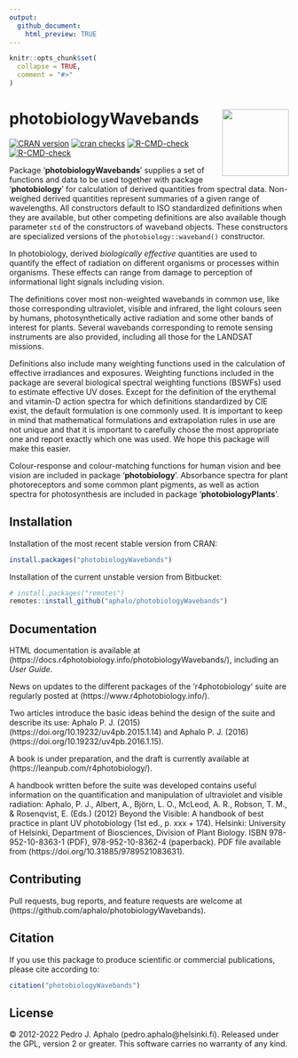 ```yaml
---
output:
  github_document:
    html_preview: TRUE
---
```


```r
knitr::opts_chunk$set(
  collapse = TRUE,
  comment = "#>"
)
```

# photobiologyWavebands <img src="man/figures/logo.png" align="right" width="120" />

<!-- badges: start -->
[![CRAN version](https://www.r-pkg.org/badges/version-last-release/photobiologyWavebands)](https://cran.r-project.org/package=photobiologyWavebands) 
[![cran checks](https://cranchecks.info/badges/worst/photobiologyWavebands)](https://cran.r-project.org/web/checks/check_results_photobiologyWavebands.html)
[![R-CMD-check](https://github.com/aphalo/photobiologyWavebands/workflows/R-CMD-check/badge.svg)](https://github.com/aphalo/photobiologyWavebands/actions)
[![R-CMD-check](https://github.com/aphalo/photobiologyWavebands/actions/workflows/R-CMD-check.yaml/badge.svg)](https://github.com/aphalo/photobiologyWavebands/actions/workflows/R-CMD-check.yaml)
<!-- badges: end -->

Package '**photobiologyWavebands**' supplies a set of functions and data to be used together with package '**photobiology**' for calculation of derived quantities from spectral data. Non-weighed derived quantities represent summaries of a given range of wavelengths. All constructors default to ISO standardized definitions when they are available, but other competing definitions are also available though parameter `std` of the constructors of waveband objects. These constructors are specialized versions of the `photobiology::waveband()` constructor.

In photobiology, derived _biologically effective_ quantities are used to quantify the effect of radiation on different organisms or processes within organisms. These effects can range from damage to perception of informational light signals including vision. 

The definitions cover most non-weighted wavebands in common use, like those corresponding ultraviolet, visible and infrared, the light colours seen by humans, photosynthetically active radiation and some other bands of interest for plants. Several wavebands corresponding to remote sensing instruments are also provided, including all those for the LANDSAT missions.

Definitions also include many weighting functions used in the calculation of effective irradiances and exposures. Weighting functions included in the package are several biological spectral weighting functions (BSWFs) used to estimate effective UV doses. Except for the definition of the erythemal and vitamin-D action spectra for which definitions standardized by CIE exist, the default formulation is one commonly used. It is important to keep in mind that mathematical formulations and extrapolation rules in use are not unique and that it is important to carefully chose the most appropriate one and report exactly which one was used. We hope this package will make this easier.

Colour-response and colour-matching functions for human vision and bee vision are included in package '**photobiology**'. Absorbance spectra for plant photoreceptors and some common plant pigments, as well as action spectra for photosynthesis are included in package '**photobiologyPlants**'.

## Installation

Installation of the most recent stable version from CRAN:

```r
install.packages("photobiologyWavebands")
```

Installation of the current unstable version from Bitbucket:

```r
# install.packages("remotes")
remotes::install_github("aphalo/photobiologyWavebands")
```

## Documentation 

HTML documentation is available at (https://docs.r4photobiology.info/photobiologyWavebands/), including an _User Guide_.

News on updates to the different packages of the 'r4photobiology' suite are regularly posted at (https://www.r4photobiology.info/).

Two articles introduce the basic ideas behind the design of the suite and describe its use:
Aphalo P. J. (2015) (https://doi.org/10.19232/uv4pb.2015.1.14) and Aphalo P. J. (2016)  (https://doi.org/10.19232/uv4pb.2016.1.15).

A book is under preparation, and the draft is currently available at (https://leanpub.com/r4photobiology/).

A handbook written before the suite was developed contains useful information on the quantification and manipulation of ultraviolet and visible radiation:
Aphalo, P. J., Albert, A., Björn, L. O., McLeod, A. R., Robson, T. M., & Rosenqvist, E. (Eds.) (2012) Beyond the Visible: A handbook of best practice in plant UV photobiology (1st ed., p. xxx + 174). Helsinki: University of Helsinki, Department of Biosciences, Division of Plant Biology. ISBN 978-952-10-8363-1 (PDF), 978-952-10-8362-4 (paperback). PDF file available from (https://doi.org/10.31885/9789521083631).

## Contributing

Pull requests, bug reports, and feature requests are welcome at (https://github.com/aphalo/photobiologyWavebands).

## Citation

If you use this package to produce scientific or commercial publications, please cite according to:

```r
citation("photobiologyWavebands")
```

## License

© 2012-2022 Pedro J. Aphalo (pedro.aphalo@helsinki.fi). Released under the GPL, version 2 or greater. This software carries no warranty of any kind.


